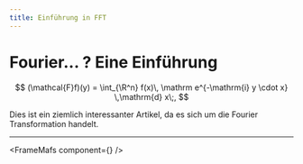 ```yaml
---
title: Einführung in FFT
---
```



# Fourier... ? Eine Einführung

$$
(\mathcal{F}f)(y)
  = \int_{\R^n} f(x)\, \mathrm e^{-\mathrm{i} y \cdot x} \,\mathrm{d} x\;,
$$

Dies ist ein ziemlich interessanter Artikel, da es sich um die Fourier Transformation handelt.

---

<FrameMafs component={<VectorFieldExample />} />
